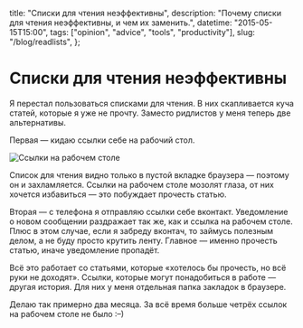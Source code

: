   title: "Списки для чтения неэффективны",
  description: "Почему списки для чтения неэффективны, и чем их заменить.",
  datetime: "2015-05-15T15:00",
  tags: ["opinion", "advice", "tools", "productivity"],
  slug: "/blog/readlists",
};

# Списки для чтения неэффективны

Я перестал пользоваться списками для чтения. В них скапливается куча статей, которые я уже не прочту. Заместо ридлистов у меня теперь две альтернативы.

Первая — кидаю ссылки себе на рабочий стол.

![Ссылки на рабочем столе](/img/blog/readlist.png)

Список для чтения видно только в пустой вкладке браузера — поэтому он и захламляется. Ссылки на рабочем столе мозолят глаза, от них хочется избавиться — это побуждает прочесть статью.

Вторая — с телефона я отправляю ссылки себе вконтакт. Уведомление о новом сообщении раздражает так же, как и ссылка на рабочем столе. Плюс в этом случае, если я забреду вконтач, то займусь полезным делом, а не буду просто крутить ленту. Главное — именно прочесть статью, иначе уведомление пропадёт.

Всё это работает со статьями, которые «хотелось бы прочесть, но всё руки не доходят». Ссылки, которые могут понадобиться в работе — другая история. Для них у меня отдельная папка закладок в браузере.

Делаю так примерно два месяца. За всё время больше четрёх ссылок на рабочем столе не было <nobr>:–)</nobr>
